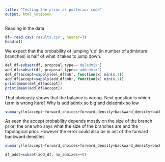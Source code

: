 ---
title: "Testing the prior as posterior code"
output: html_notebook
---

Reading in the data

```{r}
df= read.csv('results.csv', header=T)
head(df)
```

We expect that the probability of jumping 'up' (in number of admixture branches) is half of what it takes to jump down.

```{r}
del_df=subset(df, proposal_type=='deladmix')
add_df=subset(df, proposal_type=='addadmix')
del_df$accept=sapply(del_df$mhr, function(x) min(x,1))
add_df$accept=sapply(add_df$mhr, function(x) min(x,1))
print(mean(del_df$accept))
print(mean(add_df$accept))
```

That obviously shows that the balance is wrong. Next question is which term is wrong here? Why is add admix so big and deladmix so low

```{r}
summary(lm(accept~forward_choices+forward_density+backward_density+backward_choices+top_prior+no_admix_prior+branch_prior+posterior+total_branch_length+average_branch_length, data = del_df))
```

As seen the accept probability depends mostly on the size of the branch prior, the one who says what the size of the branches are and the topological prior. However the error could also be in ant of the forward backward densities

```{r}
summary(lm(accept~forward_choices+forward_density+backward_density+backward_choices+top_prior+no_admix_prior+branch_prior+posterior+total_branch_length+average_branch_length, data = add_df))
```

```{r}
df_add2=subset(add_df, no_admixes==0)

```

